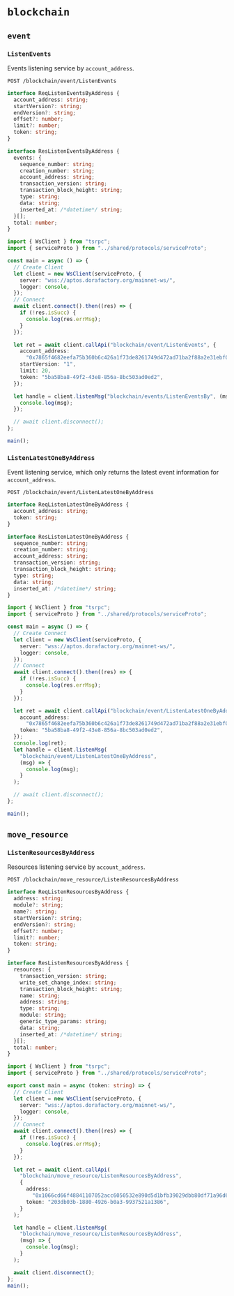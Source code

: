 # `blockchain`

## `event`

### `ListenEvents`

Events listening service by `account_address`.

```text
POST /blockchain/event/ListenEvents
```

```ts filename="Request"
interface ReqListenEventsByAddress {
  account_address: string;
  startVersion?: string;
  endVersion?: string;
  offset?: number;
  limit?: number;
  token: string;
}
```

```ts filename="Response"
interface ResListenEventsByAddress {
  events: {
    sequence_number: string;
    creation_number: string;
    account_address: string;
    transaction_version: string;
    transaction_block_height: string;
    type: string;
    data: string;
    inserted_at: /*datetime*/ string;
  }[];
  total: number;
}
```

```ts filename="Client"
import { WsClient } from "tsrpc";
import { serviceProto } from "../shared/protocols/serviceProto";

const main = async () => {
  // Create Client
  let client = new WsClient(serviceProto, {
    server: "wss://aptos.dorafactory.org/mainnet-ws/",
    logger: console,
  });
  // Connect
  await client.connect().then((res) => {
    if (!res.isSucc) {
      console.log(res.errMsg);
    }
  });

  let ret = await client.callApi("blockchain/event/ListenEvents", {
    account_address:
      "0x7865f4682eefa75b360b6c426a1f73de8261749d472ad71ba2f88a2e31ebf096",
    startVersion: "1",
    limit: 20,
    token: "5ba58ba8-49f2-43e8-856a-8bc503ad0ed2",
  });

  let handle = client.listenMsg("blockchain/events/ListenEventsBy", (msg) => {
    console.log(msg);
  });

  // await client.disconnect();
};

main();
```

### `ListenLatestOneByAddress`

Event listening service, which only returns the latest event information for `account_address`.

```text
POST /blockchain/event/ListenLatestOneByAddress
```

```ts filename="Request"
interface ReqListenLatestOneByAddress {
  account_address: string;
  token: string;
}
```

```ts filename="Response"
interface ResListenLatestOneByAddress {
  sequence_number: string;
  creation_number: string;
  account_address: string;
  transaction_version: string;
  transaction_block_height: string;
  type: string;
  data: string;
  inserted_at: /*datetime*/ string;
}
```

```ts filename="Client"
import { WsClient } from "tsrpc";
import { serviceProto } from "../shared/protocols/serviceProto";

const main = async () => {
  // Create Connect
  let client = new WsClient(serviceProto, {
    server: "wss://aptos.dorafactory.org/mainnet-ws/",
    logger: console,
  });
  // Connect
  await client.connect().then((res) => {
    if (!res.isSucc) {
      console.log(res.errMsg);
    }
  });

  let ret = await client.callApi("blockchain/event/ListenLatestOneByAddress", {
    account_address:
      "0x7865f4682eefa75b360b6c426a1f73de8261749d472ad71ba2f88a2e31ebf096",
    token: "5ba58ba8-49f2-43e8-856a-8bc503ad0ed2",
  });
  console.log(ret);
  let handle = client.listenMsg(
    "blockchain/event/ListenLatestOneByAddress",
    (msg) => {
      console.log(msg);
    }
  );

  // await client.disconnect();
};

main();
```

## `move_resource`

### `ListenResourcesByAddress`

Resources listening service by `account_address`.

```text
POST /blockchain/move_resource/ListenResourcesByAddress
```

```ts filename="Request"
interface ReqListenResourcesByAddress {
  address: string;
  module?: string;
  name?: string;
  startVersion?: string;
  endVersion?: string;
  offset?: number;
  limit?: number;
  token: string;
}
```

```ts filename="Response"
interface ResListenResourcesByAddress {
  resources: {
    transaction_version: string;
    write_set_change_index: string;
    transaction_block_height: string;
    name: string;
    address: string;
    type: string;
    module: string;
    generic_type_params: string;
    data: string;
    inserted_at: /*datetime*/ string;
  }[];
  total: number;
}
```

```ts filename="Client"
import { WsClient } from "tsrpc";
import { serviceProto } from "../shared/protocols/serviceProto";

export const main = async (token: string) => {
  // Create Client
  let client = new WsClient(serviceProto, {
    server: "wss://aptos.dorafactory.org/mainnet-ws/",
    logger: console,
  });
  // Connect
  await client.connect().then((res) => {
    if (!res.isSucc) {
      console.log(res.errMsg);
    }
  });

  let ret = await client.callApi(
    "blockchain/move_resource/ListenResourcesByAddress",
    {
      address:
        "0x1066cd66f48841107052acc6050532e890d5d1bfb39029dbb80df71a96d6b2d1",
      token: "203db03b-1880-4926-b0a3-9937521a1386",
    }
  );

  let handle = client.listenMsg(
    "blockchain/move_resource/ListenResourcesByAddress",
    (msg) => {
      console.log(msg);
    }
  );

  await client.disconnect();
};
main();
```

